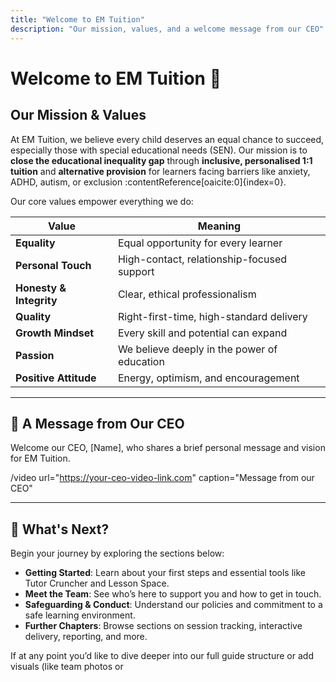 ```yaml
---
title: "Welcome to EM Tuition"
description: "Our mission, values, and a welcome message from our CEO"
---
```


# Welcome to EM Tuition 👋

## Our Mission & Values

At EM Tuition, we believe every child deserves an equal chance to succeed, especially those with special educational needs (SEN). Our mission is to **close the educational inequality gap** through **inclusive, personalised 1:1 tuition** and **alternative provision** for learners facing barriers like anxiety, ADHD, autism, or exclusion :contentReference[oaicite:0]{index=0}.

Our core values empower everything we do:

| Value             | Meaning                                    |
|------------------|---------------------------------------------|
| **Equality**      | Equal opportunity for every learner        |
| **Personal Touch**| High-contact, relationship-focused support |
| **Honesty & Integrity** | Clear, ethical professionalism        |
| **Quality**       | Right-first-time, high-standard delivery   |
| **Growth Mindset**| Every skill and potential can expand       |
| **Passion**       | We believe deeply in the power of education|
| **Positive Attitude** | Energy, optimism, and encouragement    |

---

## 🎥 A Message from Our CEO

Welcome our CEO, [Name], who shares a brief personal message and vision for EM Tuition.

<!-- Use the `/video` insert in Visual Mode with your hosted video link -->
/video url="https://your-ceo-video-link.com" caption="Message from our CEO"

---

## 🌱 What's Next?

Begin your journey by exploring the sections below:

- **Getting Started**: Learn about your first steps and essential tools like Tutor Cruncher and Lesson Space.  
- **Meet the Team**: See who’s here to support you and how to get in touch.  
- **Safeguarding & Conduct**: Understand our policies and commitment to a safe learning environment.  
- **Further Chapters**: Browse sections on session tracking, interactive delivery, reporting, and more.

If at any point you’d like to dive deeper into our full guide structure or add visuals (like team photos or
